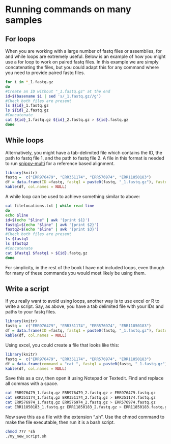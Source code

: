 # Running commands on many samples

## For loops {#loops}

When you are working with a large number of fastq files or assemblies, for and while loops are extremely useful. Below is an example of how you might use a for loop to work on paired fastq files. In this example we are simply concatenating the files, but you could adapt this for any command where you need to provide paired fastq files.

```bash
for i in *_1.fastq.gz
do
#Create an ID without "_1.fastq.gz" at the end
id=$(basename $i | sed 's/_1.fastq.gz//g')
#Check both files are present
ls ${id}_1.fastq.gz
ls ${id}_2.fastq.gz
#Concatenate
cat ${id}_1.fastq.gz ${id}_2.fastq.gz > ${id}.fastq.gz
done
```

## While loops

Alternatively, you might have a tab-delimited file which contains the ID, the path to fastq file 1, and the path to fastq file 2. A file in this format is needed to run [snippy-multi](https://github.com/tseemann/snippy) for a reference based alignment.

```r
library(knitr)
fastq =  c("ERR976479", "ERR351174", "ERR576974", "ERR11850183")
df = data.frame(ID =fastq, fastq1 = paste0(fastq, "_1.fastq.gz"), fastq2 = paste0(fastq, "_2.fastq.gz"))
kable(df, col.names = NULL)

```

A while loop can be used to achieve something similar to above:

```bash
cat filelocations.txt | while read line
do
echo $line
id=$(echo "$line" | awk '{print $1}')
fastq1=$(echo "$line" | awk '{print $2}')
fastq2=$(echo "$line" | awk '{print $3}')
#Check both files are present
ls $fastq1
ls $fastq2
#Concatenate
cat $fastq1 $fastq1 > ${id}.fastq.gz
done
```

For simplicity, in the rest of the book I have not included loops, even though for many of these commands you would most likely be using them.

## Write a script

If you really want to avoid using loops, another way is to use excel or R to write a script. Say, as above, you have a tab delimited file with your IDs and paths to your fastq files.

```r
library(knitr)
fastq =  c("ERR976479", "ERR351174", "ERR576974", "ERR11850183")
df = data.frame(ID =fastq, fastq1 = paste0(fastq, "_1.fastq.gz"), fastq2 = paste0(fastq, "_2.fastq.gz"))
kable(df, col.names = NULL)

```

Using excel, you could create a file that looks like this:

```r
library(knitr)
fastq =  c("ERR976479", "ERR351174", "ERR576974", "ERR11850183")
df = data.frame(command = "cat ", fastq1 = paste0(fastq, "_1.fastq.gz"), fastq2 = paste0(fastq, "_2.fastq.gz"), command2 = " > ", id = paste0(fastq, ".fastq.gz"))
kable(df, col.names = NULL)

```

Save this as a csv, then open it using Notepad or Textedit. Find and replace all commas with a space.

```bash
cat ERR976479_1.fastq.gz ERR976479_2.fastq.gz > ERR976479.fastq.gz
cat ERR351174_1.fastq.gz ERR351174_2.fastq.gz > ERR351174.fastq.gz
cat ERR576974_1.fastq.gz ERR576974_2.fastq.gz > ERR576974.fastq.gz
cat ERR11850183_1.fastq.gz ERR11850183_2.fastq.gz > ERR11850183.fastq.gz
```

Now save this as a file with the extension ".sh". Use the chmod command to make the file executable, then run it is a bash script.

```bash
chmod 777 *sh
./my_new_script.sh
```
